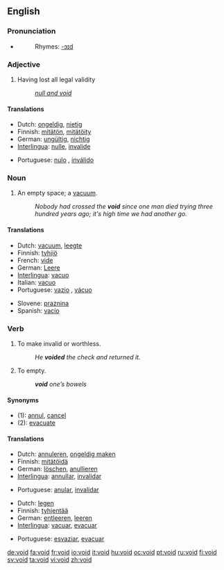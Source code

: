 ==English==

===Pronunciation===
*{{audio|en-us-void.ogg|Audio (US)}}
*:Rhymes: [[Rhymes:English:-ɔɪd|-ɔɪd]]

===Adjective===
{{en-adj|-}}

# Having lost all legal validity
#: ''[[null and void]]''

====Translations====
{{trans-top|Having lost all legal validity}}
*Dutch: [[ongeldig]], [[nietig]]
*Finnish: [[mitätön]], [[mitätöity]]
*German: [[ungültig]], [[nichtig]]
*[[Interlingua]]: [[nulle]], [[invalide]]
{{trans-mid}}
*Portuguese: [[nulo]] {{m}}, [[inválido]] {{m}}
{{trans-bottom}}

===Noun===
{{en-noun}}

# An empty space; a [[vacuum]].
#: ''Nobody had crossed the '''void''' since one man died trying three hundred years ago; it's high time we had another go.''

====Translations====
{{trans-top|An empty space; a vacuum}}
*Dutch: [[vacuum]], [[leegte]]
*Finnish: [[tyhjiö]]
*French: [[vide]] {{m}}
*German: [[Leere]] {{f}}
*[[Interlingua]]: [[vacuo]]
*Italian: [[vacuo]] {{m}}
*Portuguese: [[vazio]] {{m}}, [[vácuo]] {{m}}
{{trans-mid}}
*Slovene: [[praznina]] {{f}}
*Spanish: [[vacío]] {{m}}
{{trans-bottom}}

===Verb===
{{transitive}}
{{en-verb}}

# To make invalid or worthless.
#: ''He '''voided''' the check and returned it.''
# {{medicine}} To empty.
#: '''''void''' one’s bowels''

====Synonyms====
*(1): [[annul]], [[cancel]]
*(2): [[evacuate]]

====Translations====
{{trans-top|to make invalid or worthless}}
*Dutch: [[annuleren]], [[ongeldig maken]]
*Finnish: [[mitätöidä]]
*German: [[löschen]], [[anullieren]]
*[[Interlingua]]: [[annullar]], [[invalidar]]
{{trans-mid}}
*Portuguese: [[anular]], [[invalidar]]
{{trans-bottom}}

{{trans-top|(medicine) to empty}}
*Dutch: [[legen]]
*Finnish: [[tyhjentää]]
*German: [[entleeren]], [[leeren]]
*[[Interlingua]]: [[vacuar]], [[evacuar]]
{{trans-mid}}
*Portuguese: [[esvaziar]], [[evacuar]]
{{trans-bottom}}

[[de:void]]
[[fa:void]]
[[fr:void]]
[[io:void]]
[[it:void]]
[[hu:void]]
[[oc:void]]
[[pt:void]]
[[ru:void]]
[[fi:void]]
[[sv:void]]
[[ta:void]]
[[vi:void]]
[[zh:void]]
